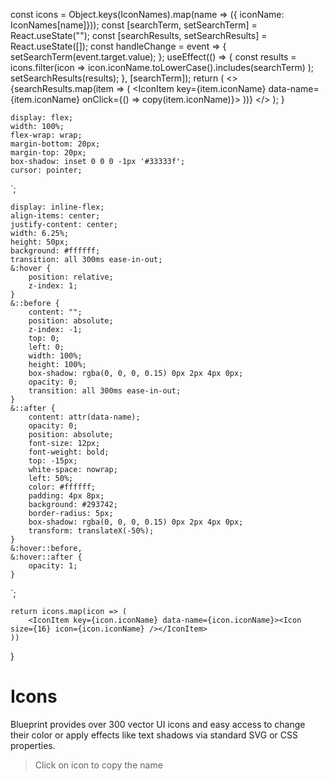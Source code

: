 
  const icons = Object.keys(IconNames).map(name => ({ iconName: IconNames[name]}));
  const [searchTerm, setSearchTerm] = React.useState("");
  const [searchResults, setSearchResults] = React.useState([]);
  const handleChange = event => {
    setSearchTerm(event.target.value);
  };
  useEffect(() => {
    const results = icons.filter(icon =>
      icon.iconName.toLowerCase().includes(searchTerm)
    );
    setSearchResults(results);
  }, [searchTerm]);
  return (
    <>
      <ContentSearch placeholder="Search icons" isFullWidth value={searchTerm} onChange={handleChange} autocomplete="off" />
      <IconContainer>
         {searchResults.map(item => (
          <IconItem key={item.iconName} data-name={item.iconName} onClick={() => copy(item.iconName)}><Icon size={16} icon={item.iconName}/></IconItem>
        ))}
      </IconContainer>
    </>
  );
}

    display: flex;
    width: 100%;
    flex-wrap: wrap;
    margin-bottom: 20px;
    margin-top: 20px;
    box-shadow: inset 0 0 0 -1px '#33333f';
    cursor: pointer;
`;

    display: inline-flex;
    align-items: center;
    justify-content: center;
    width: 6.25%;
    height: 50px;
    background: #ffffff;
    transition: all 300ms ease-in-out;
    &:hover {
        position: relative;
        z-index: 1;
    }
    &::before {
        content: "";
        position: absolute;
        z-index: -1;
        top: 0;
        left: 0;
        width: 100%;
        height: 100%;
        box-shadow: rgba(0, 0, 0, 0.15) 0px 2px 4px 0px;
        opacity: 0;
        transition: all 300ms ease-in-out;
    }
    &::after {
        content: attr(data-name);
        opacity: 0;
        position: absolute;
        font-size: 12px;
        font-weight: bold;
        top: -15px;
        white-space: nowrap;
        left: 50%;
        color: #ffffff;
        padding: 4px 8px;
        background: #293742;
        border-radius: 5px;
        box-shadow: rgba(0, 0, 0, 0.15) 0px 2px 4px 0px;
        transform: translateX(-50%);
    }
    &:hover::before,
    &:hover::after {
        opacity: 1;
    }
`;

    return icons.map(icon => (
        <IconItem key={icon.iconName} data-name={icon.iconName}><Icon size={16} icon={icon.iconName} /></IconItem>
    ))
}

<Meta title="Foundations/4. Icons" />

# Icons

Blueprint provides over 300 vector UI icons and easy access to change their color or apply effects like text shadows via standard SVG or CSS properties.

> <Label isWarning>Click on icon to copy the name</Label>

<IconGallery />
